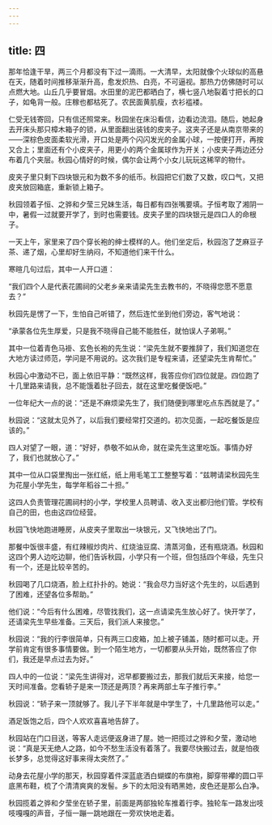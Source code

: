 ```yaml
---
---
---
```

title: 四
---



那年恰逢干旱，两三个月都没有下过一滴雨。一大清早，太阳就像个火球似的高悬在天，随着时间推移渐渐升高，愈发炽热、白亮，不可逼视。那热力仿佛随时可以点燃大地。山丘几乎要冒烟。水田里的泥巴都晒白了，横七竖八地裂着寸把长的口子，如龟背一般。庄稼也都枯死了。农民面黄肌瘦，衣衫褴褛。

仁受无钱寄回，只有信还照常来。秋园坐在床沿看信，边看边流泪。随后，她起身去开床头那只樟木箱子的锁，从里面翻出装钱的皮夹子。这夹子还是从南京带来的——深棕色皮面柔软光滑，开口处是两个闪闪发光的金属小球，一按便打开，再按又合上；里面还有个小皮夹子，用更小的两个金属球作为开关；小皮夹子两边还分布着几个夹层。秋园心情好的时候，偶尔会让两个小女儿玩玩这稀罕的物什。

皮夹子里只剩下四块银元和为数不多的纸币。秋园把它们数了又数，叹口气，又把皮夹放回箱底，重新锁上箱子。

秋园领着子恒、之骅和夕莹三兄妹生活，每日都有四张嘴要填。子恒考取了湘阴一中，暑假一过就要开学了，到时也需要钱。皮夹子里的四块银元是四口人的命根子。

一天上午，家里来了四个穿长袍的绅士模样的人。他们坐定后，秋园泡了芝麻豆子茶、递了烟，心里却好生纳闷，不知道他们来干什么。

寒暄几句过后，其中一人开口道：

“我们四个人是代表花圃祠的父老乡亲来请梁先生去教书的，不晓得您愿不愿意去？”

秋园先是愣了一下，生怕自己听错了，然后连忙坐到他们旁边，客气地说：

“承蒙各位先生厚爱，只是我不晓得自己能不能胜任，就怕误人子弟啊。”

其中一位着青色马褂、玄色长袍的先生说：“梁先生就不要推辞了，我们知道您在大地方读过师范，学问是不用说的。这次我们是专程来请，还望梁先生肯帮忙。”

秋园心中激动不已，面上依旧平静：“既然这样，我答应你们四位就是。四位跑了十几里路来请我，总不能饿着肚子回去，就在这里吃餐便饭吧。”

一位年纪大一点的说：“还是不麻烦梁先生了，我们随便到哪里吃点东西就是了。”

秋园说：“这就太见外了，以后我们要经常打交道的。初次见面，一起吃餐饭是应该的。”

四人对望了一眼，道：“好好，恭敬不如从命，就在梁先生这里吃饭。事情办好了，我们也就放心了。”

其中一位从口袋里掏出一张红纸，纸上用毛笔工工整整写着：“兹聘请梁秋园先生为花屋小学先生，每学年稻谷二十担。”

这四人负责管理花圃祠村的小学，学校里人员聘请、收入支出都归他们管。学校有自己的田，也由这四位经营。

秋园飞快地跑进睡房，从皮夹子里取出一块银元，又飞快地出了门。

那餐中饭很丰盛，有红辣椒炒肉片、红烧油豆腐、清蒸河鱼，还有瓶烧酒。秋园和这四个男人边吃边聊，他们告诉秋园，小学只有一个班，但包括四个年级，先生只有一个，还是比较辛苦的。

秋园喝了几口烧酒，脸上红扑扑的。她说：“我会尽力当好这个先生的，以后遇到了困难，还望各位多帮助。”

他们说：“今后有什么困难，尽管找我们，这一点请梁先生放心好了。快开学了，还请梁先生早些准备。三天后，我们派人来接您。”

秋园说：“我的行李很简单，只有两三口皮箱，加上被子铺盖，随时都可以走。开学前肯定有很多事情要做。到一个陌生地方，一切都要从头开始，既然答应了你们，我还是早点过去为好。”

四人中的一位说：“梁先生讲得对，迟早都要搬过去，那我们就后天来接，给您一天时间准备。您看轿子是来一顶还是两顶？再来两部土车子推行李。”

秋园说：“轿子来一顶就够了。我儿子下半年就是中学生了，十几里路他可以走。”

酒足饭饱之后，四个人欢欢喜喜地告辞了。

秋园站在门口目送，等客人走远便返身进了屋。她一把揽过之骅和夕莹，激动地说：“真是天无绝人之路，如今不愁生活没有着落了。我要尽快搬过去，就是怕夜长梦多，总觉得这好事来得太突然了。”

动身去花屋小学的那天，秋园穿着件深蓝底洒白蝴蝶的布旗袍，脚穿带襻的圆口平底黑布鞋，梳了个清清爽爽的发髻。乡下的太阳没有晒黑她，皮色还是那么白净。

秋园揽着之骅和夕莹坐在轿子里，前面是两部独轮车推着行李。独轮车一路发出吱吱嘎嘎的声音，子恒一蹦一跳地跟在一旁欢快地走着。